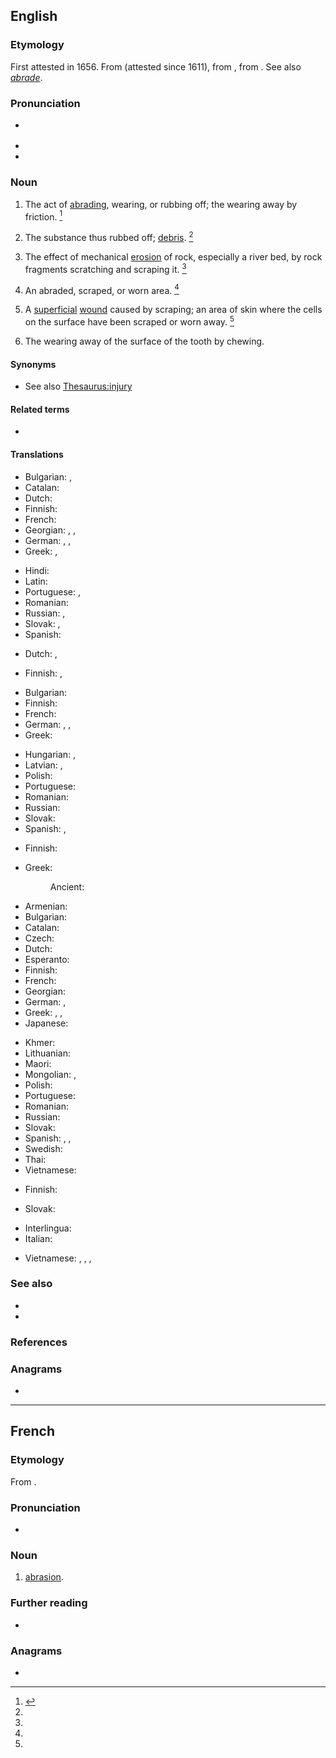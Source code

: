 {{also|Abrasion|abrasión}}
==English==

===Etymology===
First attested in 1656. From {{bor|en|fr|abrasion}} (attested since 1611), from {{der|en|ML.|abrasio||a scraping}}, from {{der|en|la|abrādō||scrape off}}. See also ''[[abrade#Etymology|abrade]]''.

===Pronunciation===
* {{a|US}} {{IPA|en|/əˈbɹeɪ.ʒn̩/}}
* {{audio|en|en-us-abrasion.ogg|Audio (US)}}
* {{rhymes|en|eɪʒən|s=3}}

===Noun===
{{en-noun|~}}

# The act of [[abrading]], wearing, or rubbing off; the wearing away by friction. {{defdate|First attested in the mid 17<sup>th</sup> century.}}<ref name=SOED>{{R:SOED5|page=7}}</ref>
# {{lb|en|obsolete}} The substance thus rubbed off; [[debris]]. {{defdate|First attested in the mid 18<sup>th</sup> century.}}<ref name=SOED/>
# {{lb|en|geology}} The effect of mechanical [[erosion]] of rock, especially a river bed, by rock fragments scratching and scraping it. {{defdate|First attested in the mid 19<sup>th</sup> century.}}<ref name=SOED/>
# An abraded, scraped, or worn area. {{defdate|First attested in the mid 20<sup>th</sup> century.}}<ref name=SOED/>
# {{senseid|en|superficial wound caused by scraping}} {{lb|en|medicine}} A [[superficial]] [[wound]] caused by scraping; an area of skin where the cells on the surface have been scraped or worn away. {{defdate|First attested in the mid 20<sup>th</sup> century.}}<ref name=SOED/>
# {{lb|en|dentistry}} The wearing away of the surface of the tooth by chewing.

====Synonyms====
* See also [[Thesaurus:injury]]

====Related terms====
* {{l|en|abrade}}

====Translations====
{{trans-top|act of abrading}}
* Bulgarian: {{t+|bg|изтъркване|n}}, {{t+|bg|изтриване|n}}
* Catalan: {{t|ca|abrasió|f}}
* Dutch: {{t|nl|afschuring|m}}
* Finnish: {{t+|fi|hionta}}
* French: {{t+|fr|abrasion|f}}
* Georgian: {{t|ka|გაცვეთა}}, {{t|ka|გახეხვა}}, {{t|ka|ცვეთა}}
* German: {{t+|de|Abrasion|f}}, {{t|de|Abschürfen|n}}, {{t|de|Abtragen|n}}
* Greek: {{t+|el|απόξεση|f|sc=Grek}}, {{t|el|εκτριβή|f|sc=Grek}}
{{trans-mid}}
* Hindi: {{t|hi|रगड़न}}
* Latin: {{t|la|abrāsiō|f}}
* Portuguese: {{t+|pt|abrasamento|m}}, {{t+|pt|raspagem|f}}
* Romanian: {{t+|ro|abraziune|f}}
* Russian: {{t+|ru|тре́ние|n}}, {{t+|ru|истира́ние|n}}
* Slovak: {{t|sk|odieranie}}, {{t|sk|obrusovanie}}
* Spanish: {{t+|es|abrasión|f}}
{{trans-bottom}}

{{trans-top|substance rubbed off}}
* Dutch: {{t+|nl|abrasie|m}}, {{t|nl|brandingserosie|m}}
{{trans-mid}}
* Finnish: {{t|fi|hiomapöly}}, {{t|fi|[[hioma]][[jäte]]}}
{{trans-bottom}}

{{trans-top|geology: effect of mechanical erosion of rock}}
* Bulgarian: {{t+|bg|абра́зия|f}}
* Finnish: {{t+|fi|kuluma}}
* French: {{t+|fr|abrasion|f}}
* German: {{t+|de|Abrasion|f}}, {{t+|de|Abrieb|n}}, {{t|de|Abtrag|m}}
* Greek: {{t|el|αποξύρηση|f|sc=Grek}}
{{trans-mid}}
* Hungarian: {{t+|hu|erózió}}, {{t+|hu|abrázió}}
* Latvian: {{t|lv|abrāzija|f}}, {{t|lv|viļņgrauze|f}}
* Polish: {{t+|pl|abrazja|m}}
* Portuguese: {{t+|pt|abrasão|f}}
* Romanian: {{t+|ro|abraziune|f}}
* Russian: {{t+|ru|абра́зия|f}}
* Slovak: {{t|sk|abrázia}}
* Spanish: {{t+|es|erosión|f}}, {{t+|es|abrasión|f}}
{{trans-bottom}}

{{trans-top|abraded, scraped, or worn area}}
* Finnish: {{t+|fi|kuluma}}
{{trans-mid}}
* Greek:
*: Ancient: {{t|grc|τρῖμμα|n}}
{{trans-bottom}}

{{trans-top|medicine: superficial wound}}
* Armenian: {{t+|hy|քերվածք}}
* Bulgarian: {{t|bg|ожулване|n}}
* Catalan: {{t|ca|abrasió|f}}
* Czech: {{t+|cs|odřenina|f}}
* Dutch: {{t+|nl|schaafwond|c}}
* Esperanto: {{t-needed|eo}}
* Finnish: {{t|fi|hiertymä}}
* French: {{t+|fr|abrasion|f}}
* Georgian: {{t-needed|ka}}
* German: {{t+|de|Abrasion|f}}, {{t+|de|Abschürfung|f}}
* Greek: {{t+|el|εκδορά|f|sc=Grek}}, {{t+|el|γρατζουνιά|f|sc=Grek}},
* Japanese: {{t-needed|ja}}
{{trans-mid}}
* Khmer: {{t|km|ការដាច់រយះ|tr=kaa dac rɔyeah|sc=Khmr}}
* Lithuanian: {{t|lt|nubrozdinimas|m}}
* Maori: {{t|mi|riwha}}
* Mongolian: {{t|mn|шалбархай}}, {{t+|mn|зулгархай}}
* Polish: {{t|pl|przetarcie|n}}
* Portuguese: {{t+|pt|abrasão|f}}
* Romanian: {{t+|ro|abraziune|f}}
* Russian: {{t+|ru|сса́дина|f}}
* Slovak: {{t|sk|odrenina}}
* Spanish: {{t+|es|abrasión|f}}, {{t+|es|rasguño|m}}, {{t|es|raspadura|f}}
* Swedish: {{t+|sv|skrubbsår|n}}
* Thai: {{t-needed|th}}
* Vietnamese: {{t-needed|vi}}
{{trans-bottom}}

{{trans-top|dentistry: wearing away of the surface of the tooth}}
* Finnish: {{t+|fi|kuluminen}}
{{trans-mid}}
* Slovak: {{t|sk|abrázia}}
{{trans-bottom}}

{{checktrans-top}}
* Interlingua: {{t-check|ia|abrasion}}
* Italian: {{t+check|it|abrasione|f}}
{{trans-mid}}
* Vietnamese: {{t-check|vi|sự làm trầy}}, {{t-check|vi|sự cọ xơ ra}}, {{t-check|vi|chỗ bị trầy da}}, {{t-check|vi|sự mài mòn}}
{{trans-bottom}}

===See also===
* {{l|en|contusion}}
* {{l|en|laceration}}

===References===
<references/>

===Anagrams===
* {{anagrams|en|a=aabinors|Robainas|abronias|arabinos}}

----

==French==

===Etymology===
From {{der|fr|ML.|abrasio||a scraping}}.

===Pronunciation===
* {{audio|fr|LL-Q150 (fra)-LoquaxFR-abrasion.wav|Audio}}

===Noun===
{{fr-noun|f}}

# [[#English|abrasion]].

===Further reading===
* {{R:TLFi}}

===Anagrams===
* {{l|fr|abornais}}